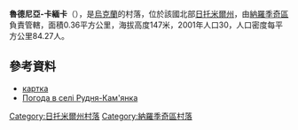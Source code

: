 {{coord|51|4|43|N|28|57|42|E|scale:30000|display=title}}

'''魯德尼亞-卡緬卡'''（{{lang-uk|Рудня-Кам'янка}}），是[[烏克蘭|烏克蘭]]的村落，位於該國北部[[日托米爾州|日托米爾州]]，由[[納羅季奇區|納羅季奇區]]負責管轄，面積0.36平方公里，海拔高度147米，2001年人口30，人口密度每平方公里84.27人。

==參考資料==
*[http://gska2.rada.gov.ua/pls/z7502/A005?rf7571=42478 картка]{{dead link|date=2018年2月 |bot=InternetArchiveBot |fix-attempted=yes }}
* [http://weather.in.ua/ua/zhitomirskaja/22947 Погода в селі Рудня-Кам'янка] {{Wayback|url=http://weather.in.ua/ua/zhitomirskaja/22947 |date=20111219133104 }}

{{DEFAULTSORT:Рудня-Кам'янка}}
[[Category:日托米爾州村落|Category:日托米爾州村落]]
[[Category:納羅季奇區村落|Category:納羅季奇區村落]]


{{Zhytomyr-geo-stub}}